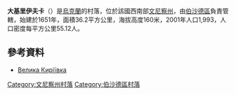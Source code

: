 {{coord|48|22|38|N|29|37|29|E|scale:30000|display=title}}

'''大基里伊夫卡'''（{{lang-uk|Велика Киріївка}}）是[[烏克蘭|烏克蘭]]的村落，位於該國西南部[[文尼察州|文尼察州]]，由[[伯沙德區|伯沙德區]]負責管轄，始建於1651年，面積36.2平方公里，海拔高度160米，2001年人口1,993，人口密度每平方公里55.12人。

==參考資料==
*[http://w1.c1.rada.gov.ua/pls/z7503/A005?rdat1=01.04.2014&rf7571=1457 Велика Киріївка]

[[Category:文尼察州村落|Category:文尼察州村落]]
[[Category:伯沙德區村落|Category:伯沙德區村落]]


{{Vinnytsia-geo-stub}}